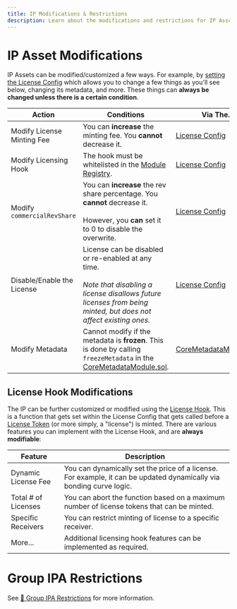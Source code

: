 ```yaml
---
title: IP Modifications & Restrictions
description: Learn about the modifications and restrictions for IP Assets
---
```


# IP Asset Modifications

IP Assets can be modified/customized a few ways. For example, by [setting the License Config](/concepts/licensing-module/license-config) which allows you to change a few things as you'll see below, changing its metadata, and more. These things can **always be changed unless there is a certain condition**.

| Action                      | Conditions                                                                                                                                                                                                                            | Via The...                                                                                                                              |
| --------------------------- | ------------------------------------------------------------------------------------------------------------------------------------------------------------------------------------------------------------------------------------- | --------------------------------------------------------------------------------------------------------------------------------------- |
| Modify License Minting Fee  | You can **increase** the minting fee. You **cannot** decrease it.                                                                                                                                                                     | [License Config](/concepts/licensing-module/license-config)                                                                             |
| Modify Licensing Hook       | The hook must be whitelisted in the [Module Registry](/concepts/registry/module-registry).                                                                                                                                            | [License Config](/concepts/licensing-module/license-config)                                                                             |
| Modify `commercialRevShare` | You can **increase** the rev share percentage. You **cannot** decrease it. <br/><br/>However, you **can** set it to 0 to disable the overwrite.                                                                                       | [License Config](/concepts/licensing-module/license-config)                                                                             |
| Disable/Enable the License  | License can be disabled or re-enabled at any time.<br/><br/>_Note that disabling a license disallows future licenses from being minted, but does not affect existing ones._                                                           | [License Config](/concepts/licensing-module/license-config)                                                                             |
| Modify Metadata             | Cannot modify if the metadata is **frozen**. This is done by calling `freezeMetadata` in the [CoreMetadataModule.sol](https://github.com/storyprotocol/protocol-core-v1/blob/main/contracts/modules/metadata/CoreMetadataModule.sol). | [CoreMetadataModule.sol](https://github.com/storyprotocol/protocol-core-v1/blob/main/contracts/modules/metadata/CoreMetadataModule.sol) |

## License Hook Modifications

The IP can be further customized or modified using the [License Hook](/concepts/hooks#licensing-hooks). This is a function that gets set within the License Config that gets called before a [License Token](/concepts/licensing-module/license-token) (or more simply, a "license") is minted. There are various features you can implement with the License Hook, and are **always modifiable**:

| Feature             | Description                                                                                                         |
| ------------------- | ------------------------------------------------------------------------------------------------------------------- |
| Dynamic License Fee | You can dynamically set the price of a license. For example, it can be updated dynamically via bonding curve logic. |
| Total # of Licenses | You can abort the function based on a maximum number of license tokens that can be minted.                          |
| Specific Receivers  | You can restrict minting of license to a specific receiver.                                                         |
| More...             | Additional licensing hook features can be implemented as required.                                                  |

# Group IPA Restrictions

See [👥 Group IPA Restrictions](/concepts/grouping-module#group-restrictions) for more information.

